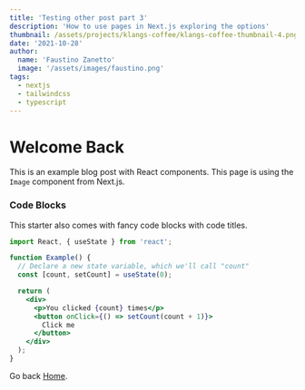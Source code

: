 ```yaml
---
title: 'Testing other post part 3'
description: 'How to use pages in Next.js exploring the options'
thumbnail: /assets/projects/klangs-coffee/klangs-coffee-thumbnail-4.png
date: '2021-10-28'
author:
  name: 'Faustino Zanetto'
  image: '/assets/images/faustino.png'
tags:
  - nextjs
  - tailwindcss
  - typescript
---
```


<h1 className="text-4xl font-bold">Welcome Back</h1>

This is an example blog post with React components. This page is using the `Image` component from Next.js.

### Code Blocks

This starter also comes with fancy code blocks with code titles.

```jsx:example.jsx
import React, { useState } from 'react';

function Example() {
  // Declare a new state variable, which we'll call "count"
  const [count, setCount] = useState(0);

  return (
    <div>
      <p>You clicked {count} times</p>
      <button onClick={() => setCount(count + 1)}>
        Click me
      </button>
    </div>
  );
}
```

Go back [Home](/).

